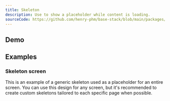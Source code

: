 ```yaml
---
title: Skeleton
description: Use to show a placeholder while content is loading.
sourceCode: https://github.com/henry-phm/base-stack/blob/main/packages/ui/src/components/Skeleton.tsx
---
```


## Demo
<ComponentPreview name="SkeletonDemo" />

## Examples

### Skeleton screen
This is an example of a generic skeleton used as a placeholder for an entire screen. 
You can use this design for any screen, but it's recommended to create custom skeletons tailored to each specific page when possible.
<ComponentPreview name="SkeletonScreen" className="max-w-[600px] mt-4 mx-auto" />
